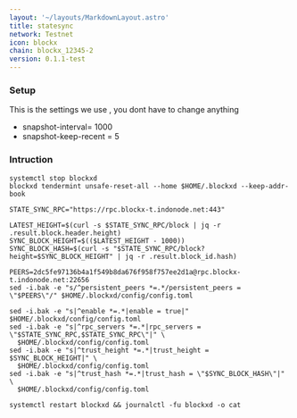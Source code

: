 ```yaml
---
layout: '~/layouts/MarkdownLayout.astro'
title: statesync
network: Testnet
icon: blockx
chain: blockx_12345-2
version: 0.1.1-test
---
```

### Setup
This is the settings we use , you dont have to change anything

- snapshot-interval= 1000
- snapshot-keep-recent = 5

### Intruction

```
systemctl stop blockxd
blockxd tendermint unsafe-reset-all --home $HOME/.blockxd --keep-addr-book

STATE_SYNC_RPC="https://rpc.blockx-t.indonode.net:443"

LATEST_HEIGHT=$(curl -s $STATE_SYNC_RPC/block | jq -r .result.block.header.height)
SYNC_BLOCK_HEIGHT=$(($LATEST_HEIGHT - 1000))
SYNC_BLOCK_HASH=$(curl -s "$STATE_SYNC_RPC/block?height=$SYNC_BLOCK_HEIGHT" | jq -r .result.block_id.hash)

PEERS=2dc5fe97136b4a1f549b8da676f958f757ee2d1a@rpc.blockx-t.indonode.net:22656 
sed -i.bak -e "s/^persistent_peers *=.*/persistent_peers = \"$PEERS\"/" $HOME/.blockxd/config/config.toml

sed -i.bak -e "s|^enable *=.*|enable = true|" $HOME/.blockxd/config/config.toml
sed -i.bak -e "s|^rpc_servers *=.*|rpc_servers = \"$STATE_SYNC_RPC,$STATE_SYNC_RPC\"|" \
  $HOME/.blockxd/config/config.toml
sed -i.bak -e "s|^trust_height *=.*|trust_height = $SYNC_BLOCK_HEIGHT|" \
  $HOME/.blockxd/config/config.toml
sed -i.bak -e "s|^trust_hash *=.*|trust_hash = \"$SYNC_BLOCK_HASH\"|" \
  $HOME/.blockxd/config/config.toml

systemctl restart blockxd && journalctl -fu blockxd -o cat
```
